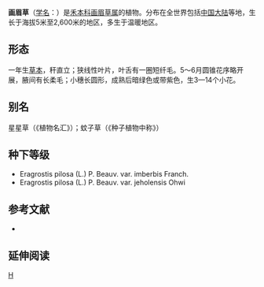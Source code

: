 {{Speciesbox 
| genus = Eragrostis
| species = pilosa
| authority = (L.) Beauv.
| subdivision_ranks =[[变种|变种]]
| subdivision =
* 画眉草 ''E. p.'' var. ''pilosa''
* [[无毛画眉草|无毛画眉草]] ''E. p.'' var. ''imberbis''
}}

'''画眉草'''（[[学名|学名]]：{{lang|la|''Eragrostis pilosa''}}）是[[禾本科|禾本科]][[画眉草属|画眉草属]]的植物。分布在全世界包括[[中国大陆|中国大陆]]等地，生长于海拔5米至2,600米的地区，多生于温暖地区。

== 形态 ==
一年生[[草本|草本]]，秆直立；狭线性叶片，叶舌有一圈短纤毛。5～6月圆锥花序略开展，腋间有长柔毛；小穗长圆形，成熟后暗绿色或带紫色，生3—14个小花。

== 别名 ==
星星草（《植物名汇》）；蚊子草（《种子植物中称》）

== 种下等级 ==
* Eragrostis pilosa (L.) P. Beauv. var. imberbis Franch.
* Eragrostis pilosa (L.) P. Beauv. var. jeholensis Ohwi

== 参考文献 ==
<div class="references-small">
* {{cite web| url =http://www.bioinfo.cn/db05/KmzwSpecies.php?action=view&id=9459| title =画眉草（原变种）| work =《中国高等植物数据库全库》| publisher =中国科学院微生物研究所| author =昆明植物研究所| accessdate =2009-02-25| deadurl =yes| archiveurl =https://web.archive.org/web/20160305062456/http://www.bioinfo.cn/db05/KmzwSpecies.php?action=view&id=9459| archivedate =2016-03-05}}
</div>

== 延伸阅读 ==
{{Wikisource further reading}}

{{Taxonbar|from=Q160490}}

[[Category:画眉草属|H]]